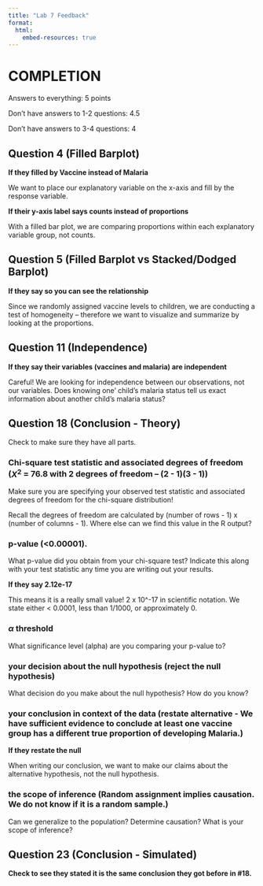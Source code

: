 ```yaml
---
title: "Lab 7 Feedback"
format:
  html:
    embed-resources: true
---
```


# COMPLETION

Answers to everything: 5 points

Don't have answers to 1-2 questions: 4.5 

Don't have answers to 3-4 questions: 4


## Question 4 (Filled Barplot)

**If they filled by Vaccine instead of Malaria**

We want to place our explanatory variable on the x-axis and fill by the response variable.

**If their y-axis label says counts instead of proportions**

With a filled bar plot, we are comparing proportions within each explanatory variable group, not counts.

## Question 5 (Filled Barplot vs Stacked/Dodged Barplot)

**If they say so you can see the relationship**

Since we randomly assigned vaccine levels to children, we are conducting a test of homogeneity -- therefore we want to visualize and summarize by looking at the proportions.

## Question 11 (Independence)

**If they say their variables (vaccines and malaria) are independent**

Careful! We are looking for independence between our observations, not our variables. Does knowing one' child's malaria status tell us exact information about another child's malaria status?

## Question 18 (Conclusion - Theory)

Check to make sure they have all parts.

### Chi-square test statistic and associated degrees of freedom ($X^2$ = 76.8 with 2 degrees of freedom -- (2 - 1)(3 - 1))

Make sure you are specifying your observed test statistic and associated degrees of freedom for the chi-square distribution!

Recall the degrees of freedom are calculated by (number of rows - 1) x (number of columns - 1). Where else can we find this value in the R output?

### p-value (<0.00001).

What p-value did you obtain from your chi-square test? Indicate this along with your test statistic any time you are writing out your results.

**If they say 2.12e-17**

This means it is a really small value! 2 x 10^-17 in scientific notation. We state either < 0.0001, less than 1/1000, or approximately 0.

### $\alpha$ threshold

What significance level (alpha) are you comparing your p-value to?

### your decision about the null hypothesis (reject the null hypothesis)

What decision do you make about the null hypothesis? How do you know?

### your conclusion in context of the data (restate alternative - We have sufficient evidence to conclude at least one vaccine group has a different true proportion of developing Malaria.)

**If they restate the null**

When writing our conclusion, we want to make our claims about the alternative hypothesis, not the null hypothesis.

### the scope of inference (Random assignment implies causation. We do not know if it is a random sample.)

Can we generalize to the population? Determine causation? What is your scope of inference?

## Question 23 (Conclusion - Simulated)

**Check to see they stated it is the same conclusion they got before in #18.**





